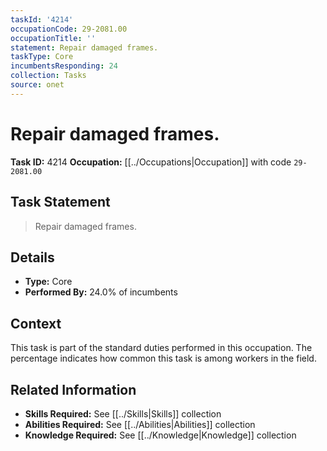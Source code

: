```yaml
---
taskId: '4214'
occupationCode: 29-2081.00
occupationTitle: ''
statement: Repair damaged frames.
taskType: Core
incumbentsResponding: 24
collection: Tasks
source: onet
---
```

# Repair damaged frames.

**Task ID:** 4214
**Occupation:** [[../Occupations|Occupation]] with code `29-2081.00`

## Task Statement

> Repair damaged frames.

## Details

- **Type:** Core
- **Performed By:** 24.0% of incumbents

## Context

This task is part of the standard duties performed in this occupation. The percentage indicates how common this task is among workers in the field.

## Related Information

- **Skills Required:** See [[../Skills|Skills]] collection
- **Abilities Required:** See [[../Abilities|Abilities]] collection
- **Knowledge Required:** See [[../Knowledge|Knowledge]] collection
